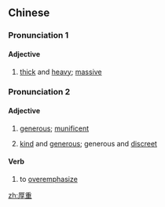 ==Chinese==
{{zh-forms}}

===Pronunciation 1===
{{zh-pron
|m=hòuzhòng
|c=hau5 cung5
|mn=xm,zz,tw:kāu-tāng/xm,zz,tw:hō͘-tiōng/twv:hiō-tiōng/qz:hiǒ-tiǒng
|cat=a
}}

====Adjective====
{{zh-adj}}

# [[thick]] and [[heavy]]; [[massive]]

===Pronunciation 2===
{{zh-pron
|m=hòuzhòng
|c=hau5 zung6
|mn=xm,zz,tw:hō͘-tiōng/twv:hiō-tiōng/qz:hiǒ-tiǒng
|cat=a,mn:v
}}

====Adjective====
{{zh-adj}}

# {{lb|zh|of gift}} [[generous]]; [[munificent]]
# {{lb|zh|of person}} [[kind]] and [[generous]]; generous and [[discreet]]

====Verb====
{{zh-verb}}

# {{lb|zh|Zhangzhou|_|Min Nan}} to [[overemphasize]]

{{attention|zh|please check pronunciation split}}
{{attention|nan|please check Zhangzhou definition}}

[[zh:厚重]]